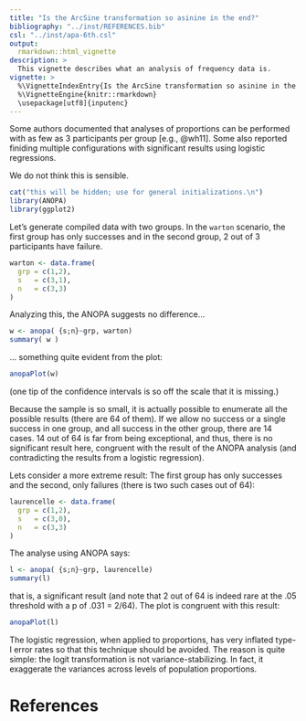 ```yaml
---
title: "Is the ArcSine transformation so asinine in the end?"
bibliography: "../inst/REFERENCES.bib"
csl: "../inst/apa-6th.csl"
output: 
  rmarkdown::html_vignette
description: >
  This vignette describes what an analysis of frequency data is.
vignette: >
  %\VignetteIndexEntry{Is the ArcSine transformation so asinine in the end?}
  %\VignetteEngine{knitr::rmarkdown}
  \usepackage[utf8]{inputenc}
---
```


Some authors documented that analyses of proportions can be performed 
with as few as 3 participants per group [e.g., @wh11]. 
Some also reported finiding multiple configurations with significant results
using logistic regressions.

We do not think this is sensible. 


```r
cat("this will be hidden; use for general initializations.\n")
library(ANOPA)
library(ggplot2)
```

Let's generate compiled data with two groups. In the `warton` scenario,
the first group has only successes and in the second group, 2 out of 3
participants have failure.

```r
warton <- data.frame(
  grp = c(1,2),
  s   = c(3,1),
  n   = c(3,3)  
)
```

Analyzing this, the ANOPA suggests no difference...

```r
w <- anopa( {s;n}~grp, warton)
summary( w )
```

... something quite evident from the plot:

```r
anopaPlot(w)
```

(one tip of the confidence intervals is so off the scale that it is missing.)

Because the sample is so small, it is actually possible to enumerate all the possible
results (there are 64 of them). If we allow no success or a single success in one group,
and all success in the other group, there are 14 cases. 14 out of 64 is far from being 
exceptional, and thus, there is no significant result here, congruent with the result 
of the ANOPA analysis (and contradicting the results from a logistic regression).

Lets consider a more extreme result: The first group has only successes and the second, only
failures (there is two such cases out of 64):

```r
laurencelle <- data.frame(
  grp = c(1,2),
  s   = c(3,0),
  n   = c(3,3)  
)
```

The analyse using ANOPA says:

```r
l <- anopa( {s;n}~grp, laurencelle)
summary(l)
```

that is, a significant result (and note that 2 out of 64 is indeed rare at the .05 threshold
with a p of .031 = 2/64).
The plot is congruent with this result:

```r
anopaPlot(l)
```

The logistic regression, when applied to proportions, has very inflated 
type-I error rates so that this technique should be avoided. The reason is quite
simple: the logit transformation is not variance-stabilizing. In fact, it 
exaggerate the variances across levels of population proportions.


# References
